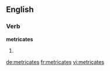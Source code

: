 ==English==

===Verb===
'''metricates'''

# {{en-third-person singular of|metricate}}

[[de:metricates]]
[[fr:metricates]]
[[vi:metricates]]